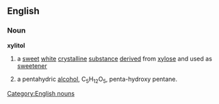==English==
===Noun===
{{wikipedia}}
'''xylitol'''
#a [[sweet]] [[white]] [[crystalline]] [[substance]] [[derived]] from [[xylose]] and used as [[sweetener]]
#{{chemistry}} a pentahydric [[alcohol]], C<sub>5</sub>H<sub>12</sub>O<sub>5</sub>, penta-hydroxy pentane.
[[Category:English nouns]]
